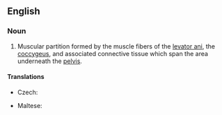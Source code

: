 ==English==
{{wikipedia}}
===Noun===
{{en-noun|head=[[pelvic]] [[floor]]}}

# {{anatomy}} Muscular partition formed by the muscle fibers of the [[levator ani]], the [[coccygeus]], and associated connective tissue which span the area underneath the [[pelvis]].

====Translations====
{{trans-top|muscular partition}}
* Czech: {{t-|cs|pánevní dno|n}}
{{trans-mid}}
* Maltese: {{t|mt|qiegħ tal-pelvi|m}}
{{trans-bottom}}
